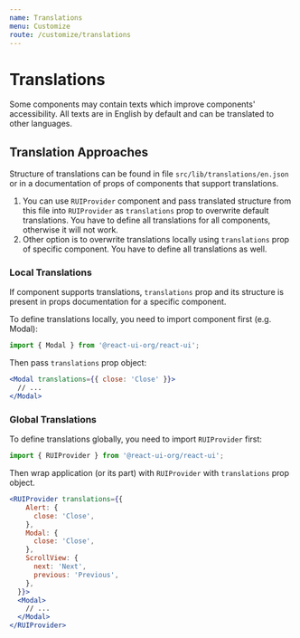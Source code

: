 ```yaml
---
name: Translations
menu: Customize
route: /customize/translations
---
```


# Translations

Some components may contain texts which improve components' accessibility.
All texts are in English by default and can be translated to other languages.

## Translation Approaches

Structure of translations can be found in file
`src/lib/translations/en.json` or in a documentation of props of components
that support translations.

1. You can use `RUIProvider` component and pass translated structure
   from this file into `RUIProvider` as `translations` prop to
   overwrite default translations. You have to define all translations for all
   components, otherwise it will not work.
2. Other option is to overwrite translations locally using `translations` prop
   of specific component. You have to define all translations as well.

### Local Translations

If component supports translations, `translations` prop and its structure is
present in props documentation for a specific component.

To define translations locally, you need to import component first (e.g. Modal):

```js
import { Modal } from '@react-ui-org/react-ui';
```

Then pass `translations` prop object:

```jsx
<Modal translations={{ close: 'Close' }}>
  // ...
</Modal>
```

### Global Translations

To define translations globally, you need to import `RUIProvider` first:

```js
import { RUIProvider } from '@react-ui-org/react-ui';
```

Then wrap application (or its part) with `RUIProvider` with `translations` prop object.

```jsx
<RUIProvider translations={{
    Alert: {
      close: 'Close',
    },
    Modal: {
      close: 'Close',
    },
    ScrollView: {
      next: 'Next',
      previous: 'Previous',
    },
  }}>
  <Modal>
    // ...
  </Modal>
</RUIProvider>
```
